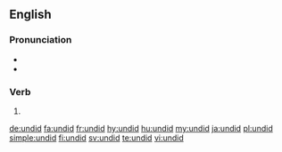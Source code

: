 ==English==

===Pronunciation===
* {{IPA|/ʌnˈdɪd/}}
* {{rhymes|ɪd}}

===Verb===
{{head|en}}

# {{en-simple past of|undo}}

[[de:undid]]
[[fa:undid]]
[[fr:undid]]
[[hy:undid]]
[[hu:undid]]
[[my:undid]]
[[ja:undid]]
[[pl:undid]]
[[simple:undid]]
[[fi:undid]]
[[sv:undid]]
[[te:undid]]
[[vi:undid]]